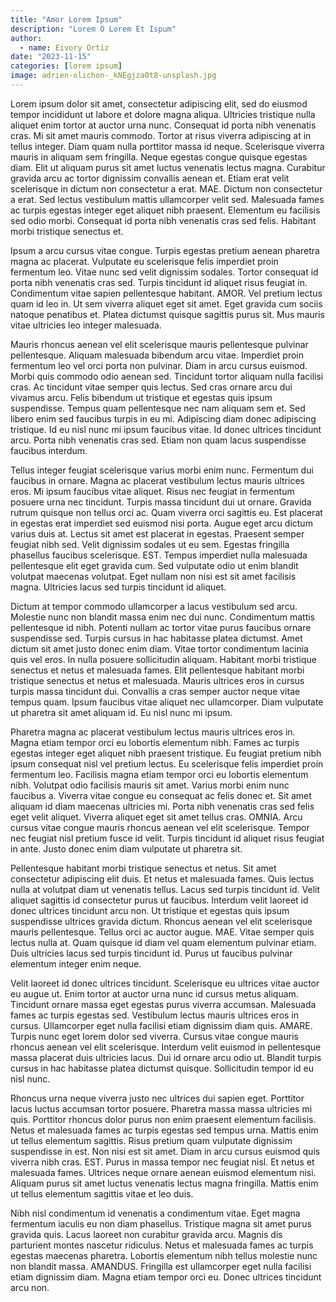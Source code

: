 ```yaml
---
title: "Amor Lorem Ipsum"
description: "Lorem O Lorem Et Ispum"
author:
  - name: Eivory Ortiz
date: "2023-11-15"
categories: [lorem ipsum]
image: adrien-olichon-_kNEgjza0t8-unsplash.jpg
---
```


Lorem ipsum dolor sit amet, consectetur adipiscing elit, sed do eiusmod tempor incididunt ut labore et dolore magna aliqua. Ultricies tristique nulla aliquet enim tortor at auctor urna nunc. Consequat id porta nibh venenatis cras. Mi sit amet mauris commodo. Tortor at risus viverra adipiscing at in tellus integer. Diam quam nulla porttitor massa id neque. Scelerisque viverra mauris in aliquam sem fringilla. Neque egestas congue quisque egestas diam. Elit ut aliquam purus sit amet luctus venenatis lectus magna. Curabitur gravida arcu ac tortor dignissim convallis aenean et. Etiam erat velit scelerisque in dictum non consectetur a erat. MAE. Dictum non consectetur a erat. Sed lectus vestibulum mattis ullamcorper velit sed. Malesuada fames ac turpis egestas integer eget aliquet nibh praesent. Elementum eu facilisis sed odio morbi. Consequat id porta nibh venenatis cras sed felis. Habitant morbi tristique senectus et.

Ipsum a arcu cursus vitae congue. Turpis egestas pretium aenean pharetra magna ac placerat. Vulputate eu scelerisque felis imperdiet proin fermentum leo. Vitae nunc sed velit dignissim sodales. Tortor consequat id porta nibh venenatis cras sed. Turpis tincidunt id aliquet risus feugiat in. Condimentum vitae sapien pellentesque habitant. AMOR. Vel pretium lectus quam id leo in. Ut sem viverra aliquet eget sit amet. Eget gravida cum sociis natoque penatibus et. Platea dictumst quisque sagittis purus sit. Mus mauris vitae ultricies leo integer malesuada.

Mauris rhoncus aenean vel elit scelerisque mauris pellentesque pulvinar pellentesque. Aliquam malesuada bibendum arcu vitae. Imperdiet proin fermentum leo vel orci porta non pulvinar. Diam in arcu cursus euismod. Morbi quis commodo odio aenean sed. Tincidunt tortor aliquam nulla facilisi cras. Ac tincidunt vitae semper quis lectus. Sed cras ornare arcu dui vivamus arcu. Felis bibendum ut tristique et egestas quis ipsum suspendisse. Tempus quam pellentesque nec nam aliquam sem et. Sed libero enim sed faucibus turpis in eu mi. Adipiscing diam donec adipiscing tristique. Id eu nisl nunc mi ipsum faucibus vitae. Id donec ultrices tincidunt arcu. Porta nibh venenatis cras sed. Etiam non quam lacus suspendisse faucibus interdum.

Tellus integer feugiat scelerisque varius morbi enim nunc. Fermentum dui faucibus in ornare. Magna ac placerat vestibulum lectus mauris ultrices eros. Mi ipsum faucibus vitae aliquet. Risus nec feugiat in fermentum posuere urna nec tincidunt. Turpis massa tincidunt dui ut ornare. Gravida rutrum quisque non tellus orci ac. Quam viverra orci sagittis eu. Est placerat in egestas erat imperdiet sed euismod nisi porta. Augue eget arcu dictum varius duis at. Lectus sit amet est placerat in egestas. Praesent semper feugiat nibh sed. Velit dignissim sodales ut eu sem. Egestas fringilla phasellus faucibus scelerisque. EST. Tempus imperdiet nulla malesuada pellentesque elit eget gravida cum. Sed vulputate odio ut enim blandit volutpat maecenas volutpat. Eget nullam non nisi est sit amet facilisis magna. Ultricies lacus sed turpis tincidunt id aliquet.

Dictum at tempor commodo ullamcorper a lacus vestibulum sed arcu. Molestie nunc non blandit massa enim nec dui nunc. Condimentum mattis pellentesque id nibh. Potenti nullam ac tortor vitae purus faucibus ornare suspendisse sed. Turpis cursus in hac habitasse platea dictumst. Amet dictum sit amet justo donec enim diam. Vitae tortor condimentum lacinia quis vel eros. In nulla posuere sollicitudin aliquam. Habitant morbi tristique senectus et netus et malesuada fames. Elit pellentesque habitant morbi tristique senectus et netus et malesuada. Mauris ultrices eros in cursus turpis massa tincidunt dui. Convallis a cras semper auctor neque vitae tempus quam. Ipsum faucibus vitae aliquet nec ullamcorper. Diam vulputate ut pharetra sit amet aliquam id. Eu nisl nunc mi ipsum.

Pharetra magna ac placerat vestibulum lectus mauris ultrices eros in. Magna etiam tempor orci eu lobortis elementum nibh. Fames ac turpis egestas integer eget aliquet nibh praesent tristique. Eu feugiat pretium nibh ipsum consequat nisl vel pretium lectus. Eu scelerisque felis imperdiet proin fermentum leo. Facilisis magna etiam tempor orci eu lobortis elementum nibh. Volutpat odio facilisis mauris sit amet. Varius morbi enim nunc faucibus a. Viverra vitae congue eu consequat ac felis donec et. Sit amet aliquam id diam maecenas ultricies mi. Porta nibh venenatis cras sed felis eget velit aliquet. Viverra aliquet eget sit amet tellus cras. OMNIA. Arcu cursus vitae congue mauris rhoncus aenean vel elit scelerisque. Tempor nec feugiat nisl pretium fusce id velit. Turpis tincidunt id aliquet risus feugiat in ante. Justo donec enim diam vulputate ut pharetra sit.

Pellentesque habitant morbi tristique senectus et netus. Sit amet consectetur adipiscing elit duis. Et netus et malesuada fames. Quis lectus nulla at volutpat diam ut venenatis tellus. Lacus sed turpis tincidunt id. Velit aliquet sagittis id consectetur purus ut faucibus. Interdum velit laoreet id donec ultrices tincidunt arcu non. Ut tristique et egestas quis ipsum suspendisse ultrices gravida dictum. Rhoncus aenean vel elit scelerisque mauris pellentesque. Tellus orci ac auctor augue. MAE. Vitae semper quis lectus nulla at. Quam quisque id diam vel quam elementum pulvinar etiam. Duis ultricies lacus sed turpis tincidunt id. Purus ut faucibus pulvinar elementum integer enim neque.

Velit laoreet id donec ultrices tincidunt. Scelerisque eu ultrices vitae auctor eu augue ut. Enim tortor at auctor urna nunc id cursus metus aliquam. Tincidunt ornare massa eget egestas purus viverra accumsan. Malesuada fames ac turpis egestas sed. Vestibulum lectus mauris ultrices eros in cursus. Ullamcorper eget nulla facilisi etiam dignissim diam quis. AMARE. Turpis nunc eget lorem dolor sed viverra. Cursus vitae congue mauris rhoncus aenean vel elit scelerisque. Interdum velit euismod in pellentesque massa placerat duis ultricies lacus. Dui id ornare arcu odio ut. Blandit turpis cursus in hac habitasse platea dictumst quisque. Sollicitudin tempor id eu nisl nunc.

Rhoncus urna neque viverra justo nec ultrices dui sapien eget. Porttitor lacus luctus accumsan tortor posuere. Pharetra massa massa ultricies mi quis. Porttitor rhoncus dolor purus non enim praesent elementum facilisis. Netus et malesuada fames ac turpis egestas sed tempus urna. Mattis enim ut tellus elementum sagittis. Risus pretium quam vulputate dignissim suspendisse in est. Non nisi est sit amet. Diam in arcu cursus euismod quis viverra nibh cras. EST. Purus in massa tempor nec feugiat nisl. Et netus et malesuada fames. Ultrices neque ornare aenean euismod elementum nisi. Aliquam purus sit amet luctus venenatis lectus magna fringilla. Mattis enim ut tellus elementum sagittis vitae et leo duis.

Nibh nisl condimentum id venenatis a condimentum vitae. Eget magna fermentum iaculis eu non diam phasellus. Tristique magna sit amet purus gravida quis. Lacus laoreet non curabitur gravida arcu. Magnis dis parturient montes nascetur ridiculus. Netus et malesuada fames ac turpis egestas maecenas pharetra. Lobortis elementum nibh tellus molestie nunc non blandit massa. AMANDUS. Fringilla est ullamcorper eget nulla facilisi etiam dignissim diam. Magna etiam tempor orci eu. Donec ultrices tincidunt arcu non.


